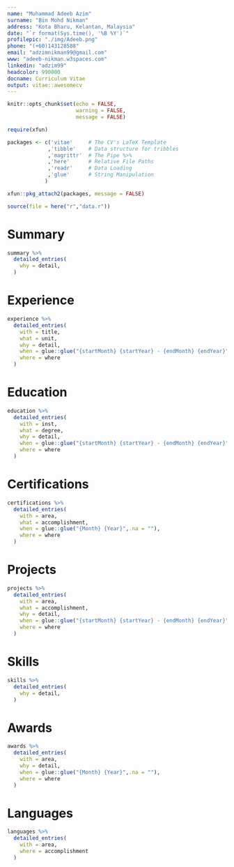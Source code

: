 ```yaml
---
name: "Muhammad Adeeb Azim"
surname: "Bin Mohd Nikman"
address: "Kota Bharu, Kelantan, Malaysia"
date: "`r format(Sys.time(), '%B %Y')`"
profilepic: "./img/Adeeb.png"
phone: "(+60)143128588"
email: "adzimnikman99@gmail.com"
www: "adeeb-nikman.w3spaces.com"
linkedin: "adzim99"
headcolor: 990000
docname: Curriculum Vitae
output: vitae::awesomecv
---
```


```r
knitr::opts_chunk$set(echo = FALSE,
                      warning = FALSE,
                      message = FALSE)

require(xfun)

packages <- c('vitae'     # The CV's LaTeX Template
             ,'tibble'    # Data structure for tribbles
             ,'magrittr'  # The Pipe %>%
             ,'here'      # Relative File Paths
             ,'readr'     # Data Loading
             ,'glue'      # String Manipulation
            )

xfun::pkg_attach2(packages, message = FALSE)

source(file = here("r","data.r"))

```

# Summary

```r

summary %>%
  detailed_entries(
    why = detail,
  )

```

# Experience

```r

experience %>%
  detailed_entries(
    with = title,
    what = unit,
    why = detail,
    when = glue::glue("{startMonth} {startYear} - {endMonth} {endYear}",.na = ""),
    where = where
  )

```

# Education

```r

education %>%
  detailed_entries(
    with = inst,
    what = degree,
    why = detail,
    when = glue::glue("{startMonth} {startYear} - {endMonth} {endYear}",.na = ""),
    where = where
  )

```

# Certifications

```r

certifications %>%
  detailed_entries(
    with = area,
    what = accomplishment,
    when = glue::glue("{Month} {Year}",.na = ""),
    where = where
  )

```

# Projects

```r

projects %>%
  detailed_entries(
    with = area,
    what = accomplishment,
    why = detail,
    when = glue::glue("{startMonth} {startYear} - {endMonth} {endYear}",.na = ""),
    where = where
  )

```

# Skills

```r

skills %>%
  detailed_entries(
    why = detail,
  )

```

# Awards

```r

awards %>%
  detailed_entries(
    with = area,
    why = detail,
    when = glue::glue("{Month} {Year}",.na = ""),
    where = where
  )

```

\newpage

# Languages

```r

languages %>%
  detailed_entries(
    with = area,
    where = accomplishment
  )

```
